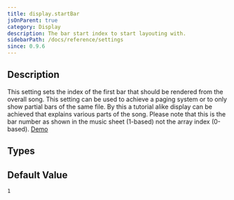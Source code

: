 ```yaml
---
title: display.startBar
jsOnParent: true
category: Display
description: The bar start index to start layouting with.
sidebarPath: /docs/reference/settings
since: 0.9.6
---
```




## Description

This setting sets the index of the first bar that should be rendered from the overall song. This setting can be used to 
achieve a paging system or to only show partial bars of the same file. By this a tutorial alike display can be achieved
that explains various parts of the song. Please note that this is the bar number as shown in the music sheet (1-based) not the array index (0-based).
[Demo](/docs/showcase/layouts#page-layout-range)

<PropertyDescription metadata={metadata} />

## Types

<TypeTable>
    <TypeRow name="int" type="all" />
</TypeTable>

## Default Value

`1`
